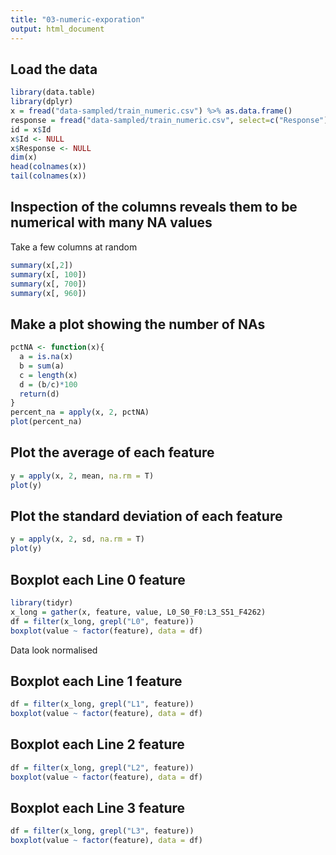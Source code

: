 ```yaml
---
title: "03-numeric-exporation"
output: html_document
---
```

## Load the data
```r
library(data.table)
library(dplyr)
x = fread("data-sampled/train_numeric.csv") %>% as.data.frame()
response = fread("data-sampled/train_numeric.csv", select=c("Response"))$Response %>% factor()
id = x$Id
x$Id <- NULL
x$Response <- NULL
dim(x)
head(colnames(x))
tail(colnames(x))
```

## Inspection of the columns reveals them to be numerical with many NA values
Take a few columns at random
```r
summary(x[,2])
summary(x[, 100])
summary(x[, 700])
summary(x[, 960])
```

## Make a plot showing the number of NAs
```r
pctNA <- function(x){
  a = is.na(x)
  b = sum(a)
  c = length(x)
  d = (b/c)*100
  return(d)
}
percent_na = apply(x, 2, pctNA)
plot(percent_na)
```


## Plot the average of each feature
```r
y = apply(x, 2, mean, na.rm = T)
plot(y)
```

## Plot the standard deviation of each feature
```r
y = apply(x, 2, sd, na.rm = T)
plot(y)
```

## Boxplot each Line 0 feature

```r
library(tidyr)
x_long = gather(x, feature, value, L0_S0_F0:L3_S51_F4262)
df = filter(x_long, grepl("L0", feature))
boxplot(value ~ factor(feature), data = df)

```

Data look normalised

## Boxplot each Line 1 feature

```r
df = filter(x_long, grepl("L1", feature))
boxplot(value ~ factor(feature), data = df)

```

## Boxplot each Line 2 feature

```r
df = filter(x_long, grepl("L2", feature))
boxplot(value ~ factor(feature), data = df)

```

## Boxplot each Line 3 feature

```r
df = filter(x_long, grepl("L3", feature))
boxplot(value ~ factor(feature), data = df)

```

